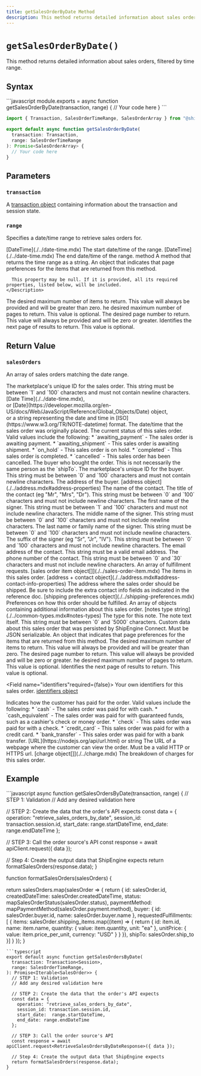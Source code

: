 ```yaml
---
title: getSalesOrderByDate Method
description: This method returns detailed information about sales orders, filtered by time range.
---
```



`getSalesOrderByDate()`
===========================
This method returns detailed information about sales orders, filtered by time range.


Syntax
-----------------------------------------------
<CodeWrapper>
```javascript
module.exports = async function getSalesOrderByDate(transaction, range) {
  // Your code here
}
```

```typescript
import { Transaction, SalesOrderTimeRange, SalesOrderArray } from "@shipengine/connect";

export default async function getSalesOrderByDate(
  transaction: Transaction,
  range: SalesOrderTimeRange
): Promise<SalesOrderArray> {
  // Your code here
}
```
</CodeWrapper>



Parameters
-----------------------------------------------

### `transaction`
A [transaction object](../transaction.mdx) containing information about the transaction and session state.

### `range`
Specifies a date/time range to retrieve sales orders for.

<Reference>

  <Field name="startDateTime" nullable={true}>
    <Type>
      [DateTime](./../date-time.mdx)
    </Type>
    <Description>
      The start date/time of the range.
    </Description>
  </Field>

  <Field name="endDateTime" nullable={true}>
    <Type>
      [DateTime](./../date-time.mdx)
    </Type>
    <Description>
      The end date/time of the range.
    </Description>
  </Field>

  <Field name="toString" nullable={false}>
    <Type>
      method
    </Type>
    <Description>
      A method that returns the time range as a string.
    </Description>
  </Field>

  <Field name="paging" type="object" nullable={true}>
    <Description>
      An object that indicates that page preferences for the items that are returned from this method.

      This property may be null. If it is provided, all its required properties, listed below, will be included.
    </Description>
  </Field>

  <Field name="paging.pageSize" type="number" nullable={false}>
    <Description>
      The desired maximum number of items to return. This value will always be provided and will be greater than zero.
    </Description>
  </Field>

  <Field name="paging.pageCount" type="number" nullable={false}>
    <Description>
      he desired maximum number of pages to return. This value is optional.
    </Description>
  </Field>

  <Field name="paging.pageNumber" type="number" nullable={true}>
    <Description>
      The desired page number to return. This value will always be provided and will be zero or greater.
    </Description>
  </Field>

  <Field name="paging.cursor" type="string" nullable={true}>
    <Description>
      Identifies the next page of results to return. This value is optional.
    </Description>
  </Field>

</Reference>



Return Value
-----------------------------------------------
### `salesOrders`
An array of sales orders matching the date range.

<Reference>

  <Field name="id" type="string" required={true}>
    <Description>
      The marketplace's unique ID for the sales order. This string must be between `1` and `100` characters and must not contain newline characters.
    </Description>
  </Field>

  <Field name="createdDateTime" required={true}>
    <Type>
      [Date Time](./../date-time.mdx), <br/>
      or [Date](https://developer.mozilla.org/en-US/docs/Web/JavaScript/Reference/Global_Objects/Date) object, <br/>
      or a string representing the date and time in [ISO](https://www.w3.org/TR/NOTE-datetime) format.
    </Type>
    <Description>
      The date/time that the sales order was originally placed.
    </Description>
  </Field>

  <Field name="status" type="string" required={true}>
    <Description>
      The current status of this sales order. Valid values include the following:
      * `awaiting_payment` - The sales order is awaiting payment.
      * `awaiting_shipment` - This sales order is awaiting shipment.
      * `on_hold` - This sales order is on hold.
      * `completed` - This sales order is completed.
      * `cancelled` - This sales order has been cancelled.
    </Description>
  </Field>

  <Field name="buyer" type="object" required={true}>
    <Description>
      The buyer who bought the order. This is not necessarily the same person as the `shipTo`.
    </Description>
  </Field>

 <Field name="buyer.id" type="string" required={true}>
    <Description>
      The marketplace's unique ID for the buyer. This string must be between `0` and `100` characters and must not contain newline characters.
    </Description>
  </Field>

 <Field name="buyer.address" required={false}>
    <Description>
      The address of the buyer.
    </Description>
    <Type>
      [address object](./../address.mdx#address-properties)
    </Type>
  </Field>

 <Field name="buyer.name" type="object"  required={true}>
     <Description>
       The name of the contact.
     </Description>
   </Field>

   <Field name="buyer.name.title" type="string" nullablerequired={false}>
     <Description>
       The title of the contact (eg "Mr", "Mrs", "Dr"). This string must be between `0` and `100` characters and must not include newline characters.
     </Description>
   </Field>

   <Field name="buyer.name.given" type="string" required={true}>
     <Description>
       The first name of the signer. This string must be between `1` and `100` characters and must not include newline characters.
     </Description>
   </Field>

   <Field name="buyer.name.middle" type="string"  required={false}>
     <Description>
       The middle name of the signer. This string must be between `0` and `100` characters and must not include newline characters.
     </Description>
   </Field>

   <Field name="buyer.name.family" type="string"  required={false}>
     <Description>
       The last name or family name of the signer. This string must be between `0` and `100` characters and must not include newline characters.
     </Description>
   </Field>

   <Field name="buyer.name.suffix" type="string" required={false}>
     <Description>
       The suffix of the signer (eg "Sr", "Jr", "IV"). This string must be between `0` and `100` characters and must not include newline characters.
     </Description>
   </Field>

   <Field name="buyer.email" type="string" required={false}>
     <Description>
       The email address of the contact. This string must be a valid email address.
     </Description>
   </Field>

   <Field name="buyer.phoneNumber" type="string" required={false}>
     <Description>
       The phone number of the contact. This string must be between `0` and `30` characters
           and must not include newline characters.
     </Description>
   </Field>



  <Field name="requestedFulfillments" type="object[]" required={true}>
    <Description>
      An array of fulfillment requests.
    </Description>
  </Field>

  <Field name="requestedFulfillments[].items" required={true}>
    <Type>
      [sales order item object[]](./../sales-order-item.mdx)
    </Type>
    <Description>
      The items in this sales order.
    </Description>
  </Field>

  <Field name="requestedFulfillments[].shipTo" required={true}>
    <Type>
      [address + contact object](./../address.mdx#address-contact-info-properties)
    </Type>
    <Description>
      The address where the sales order should be shipped. Be sure to include the extra contact info fields as indicated in the reference doc.
    </Description>
  </Field>

  <Field name="requestedFulfillments[].shippingPreferences" required={false}>
    <Type>
      [shipping preferences object](./../shipping-preferences.mdx)
    </Type>
    <Description>
      Preferences on how this order should be fulfilled.
    </Description>
  </Field>

  <Field name="notes" type="object[]" required={false}>
    <Description>
      An array of objects containing additional information about this sales order.
    </Description>
  </Field>

  <Field name="notes[].type" required={true}>
    <Type>
      [notes type string](./../common-types.mdx#notes-types)
    </Type>
    <Description>
      The type for this note.
    </Description>
  </Field>

  <Field name="notes[].text" type="string" required={true}>
    <Description>
      The note text itself. This string must be between `0` and `5000` characters.
    </Description>
  </Field>

  <Field name="metadata" type="object" required={false}>
    <Description>
      Custom data about this sales order that was persisted by ShipEngine Connect. Must be JSON serializable.
    </Description>
  </Field>

  <Field name="paging" type="object" required={false}>
    <Description>
      An object that indicates that page preferences for the items that are returned from this method.
    </Description>
  </Field>

  <Field name="paging.pageSize" type="number" required={false}>
    <Description>
      The desired maximum number of items to return. This value will always be provided and will be greater than zero.
    </Description>
  </Field>

  <Field name="paging.pageNumber" type="number" required={false}>
    <Description>
      The desired page number to return. This value will always be provided and will be zero or greater.
    </Description>
  </Field>

  <Field name="paging.pageCount" type="number" required={false}>
    <Description>
      he desired maximum number of pages to return. This value is optional.
    </Description>
  </Field>

  <Field name="paging.cursor" type="string" required={false}>
    <Description>
      Identifies the next page of results to return. This value is optional.
    </Description>
  </Field>

  <Field name="identifiers"required={false}>
    <Description>
      Your own identifiers for this sales order.
    </Description>
    <Type>
      [identifiers object](./../identifiers-object.mdx)
    </Type>
  </Field>

  <Field name="paymentMethod" type="string" required={false}>
    <Description>
      Indicates how the customer has paid for the order. Valid values include the following:
      * `cash` - The sales order was paid for with cash.
      * `cash_equivalent` - The sales order was paid for with guaranteed funds, such as a cashier's check or money order.
      * `check` - This sales order was paid for with a check.
      * `credit_card` - This sales order was paid for with a credit card.
      * `bank_transfer` - This sales order was paid for with a bank transfer.
    </Description>
  </Field>

  <Field name="orderURL" required={false}>
    <Type>
      [URL](https://nodejs.org/api/url.html) or string
    </Type>
    <Description>
      The URL of a webpage where the customer can view the order.  Must be a valid HTTP or HTTPS url.
    </Description>
  </Field>

 <Field name="charges" required={false}>
    <Type>
      [charge object[]](./../charge.mdx)
    </Type>
    <Description>
      The breakdown of charges for this sales order.
    </Description>
  </Field>

</Reference>



Example
-----------------------------------------------
<CodeWrapper>
```javascript
async function getSalesOrdersByDate(transaction, range) {
  // STEP 1: Validation
  // Add any desired validation here

  // STEP 2: Create the data that the order's API expects
  const data = {
    operation: "retrieve_sales_orders_by_date",
    session_id: transaction.session.id,
    start_date:  range.startDateTime,
    end_date: range.endDateTime
  };

  // STEP 3: Call the order source's API
  const response = await apiClient.request({ data });

  // Step 4: Create the output data that ShipEngine expects
  return formatSalesOrders(response.data);
}

function formatSalesOrders(salesOrders) {

  return salesOrders.map(salesOrder => {
    return {
      id: salesOrder.id,
      createdDateTime: salesOrder.createdDateTime,
      status: mapSalesOrderStatus(salesOrder.status),
      paymentMethod: mapPaymentMethod(salesOrder.payment.method),
      buyer: {
        id: salesOrder.buyer.id,
        name: salesOrder.buyer.name
      },
      requestedFulfillments: [
        {
          items: salesOrder.shipping_items.map((item) => {
            return {
              id: item.id,
              name: item.name,
              quantity: {
                value: item.quantity,
                unit: "ea"
              },
              unitPrice: {
                value: item.price_per_unit,
                currency: "USD"
              }
            }
        }),
        shipTo: salesOrder.ship_to
      }]
    }
  });
}
```
```typescript
export default async function getSalesOrdersByDate(
  transaction: Transaction<Session>,
  range: SalesOrderTimeRange,
): Promise<Iterable<SalesOrder>> {
  // STEP 1: Validation
  // Add any desired validation here

  // STEP 2: Create the data that the order's API expects
  const data = {
    operation: "retrieve_sales_orders_by_date",
    session_id: transaction.session.id,
    start_date:  range.startDateTime,
    end_date: range.endDateTime
  };

  // STEP 3: Call the order source's API
  const response = await apiClient.request<RetrieveSalesOrdersByDateResponse>({ data });

  // Step 4: Create the output data that ShipEngine expects
  return formatSalesOrders(response.data);
}
```
</CodeWrapper>
